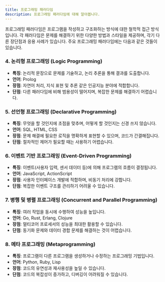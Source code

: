 ```yaml
---
title: 프로그래밍 패러다임
description: 프로그래밍 패러다임에 대해 알아봅니다.
---
```


프로그래밍 패러다임은 프로그램을 작성하고 구조화하는 방식에 대한 철학적 접근 방식입니다. 각 패러다임은 문제를 해결하기 위한 다양한 방법과 스타일을 제공하며, 각기 다른 장단점과 응용 사례가 있습니다. 주요 프로그래밍 패러다임에는 다음과 같은 것들이 있습니다.


### 4. 논리형 프로그래밍 (Logic Programming)

- **특징**: 논리적 문장으로 문제를 기술하고, 논리 추론을 통해 결과를 도출합니다.
- **언어**: Prolog
- **장점**: 자연어 처리, 지식 표현 및 추론 같은 인공지능 분야에 적합합니다.
- **단점**: 다른 패러다임에 비해 범용성이 떨어지며, 복잡한 문제를 해결하기 어렵습니다.


### 5. 선언형 프로그래밍 (Declarative Programming)

- **특징**: 무엇을 할 것인지에 초점을 맞추며, 어떻게 할 것인지는 신경 쓰지 않습니다.
- **언어**: SQL, HTML, CSS
- **장점**: 문제 해결에 필요한 로직을 명확하게 표현할 수 있으며, 코드가 간결해집니다.
- **단점**: 절차적인 제어가 필요할 때는 사용하기 어렵습니다.


### 6. 이벤트 기반 프로그래밍 (Event-Driven Programming)

- **특징**: 이벤트(사용자 입력, 센서 데이터 등)에 의해 프로그램의 흐름이 결정됩니다.
- **언어**: JavaScript, ActionScript
- **장점**: 사용자 인터페이스 개발에 적합하며, 비동기 처리에 강합니다.
- **단점**: 복잡한 이벤트 구조를 관리하기 어려울 수 있습니다.


### 7. 병행 및 병렬 프로그래밍 (Concurrent and Parallel Programming)

- **특징**: 여러 작업을 동시에 수행하여 성능을 높입니다.
- **언어**: Go, Rust, Erlang, Clojure
- **장점**: 멀티코어 프로세서의 성능을 최대한 활용할 수 있습니다.
- **단점**: 동기화 문제와 데이터 경합 문제를 해결하는 것이 어렵습니다.


### 8. 메타 프로그래밍 (Metaprogramming)

- **특징**: 프로그램이 다른 프로그램을 생성하거나 수정하는 프로그래밍 기법입니다.
- **언어**: Python, Ruby, Lisp
- **장점**: 코드의 유연성과 재사용성을 높일 수 있습니다.
- **단점**: 코드의 복잡성이 증가하고, 디버깅이 어려워질 수 있습니다.
